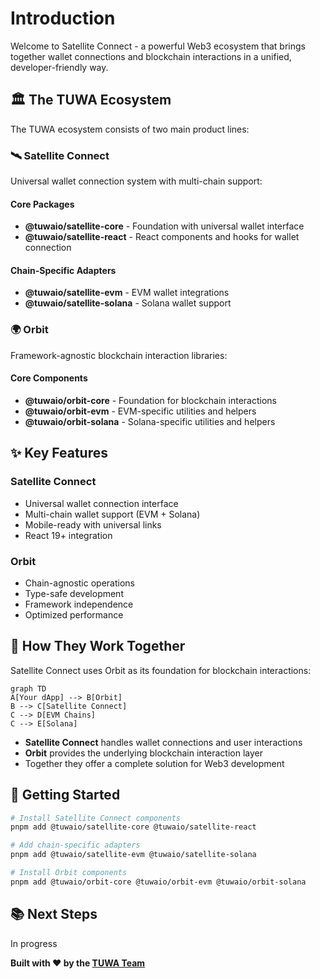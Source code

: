 # Introduction

Welcome to Satellite Connect - a powerful Web3 ecosystem that brings together wallet connections and blockchain interactions in a unified, developer-friendly way.

## 🏛️ The TUWA Ecosystem

The TUWA ecosystem consists of two main product lines:

### 🛰️ Satellite Connect
Universal wallet connection system with multi-chain support:

#### Core Packages
- **@tuwaio/satellite-core** - Foundation with universal wallet interface
- **@tuwaio/satellite-react** - React components and hooks for wallet connection
  
#### Chain-Specific Adapters
- **@tuwaio/satellite-evm** - EVM wallet integrations
- **@tuwaio/satellite-solana** - Solana wallet support

### 🌍 Orbit
Framework-agnostic blockchain interaction libraries:

#### Core Components
- **@tuwaio/orbit-core** - Foundation for blockchain interactions
- **@tuwaio/orbit-evm** - EVM-specific utilities and helpers
- **@tuwaio/orbit-solana** - Solana-specific utilities and helpers

## ✨ Key Features

### Satellite Connect
- Universal wallet connection interface
- Multi-chain wallet support (EVM + Solana)
- Mobile-ready with universal links
- React 19+ integration

### Orbit
- Chain-agnostic operations
- Type-safe development
- Framework independence
- Optimized performance

## 🔗 How They Work Together

Satellite Connect uses Orbit as its foundation for blockchain interactions:

```mermaid
graph TD
A[Your dApp] --> B[Orbit]
B --> C[Satellite Connect]
C --> D[EVM Chains]
C --> E[Solana]
```

- **Satellite Connect** handles wallet connections and user interactions
- **Orbit** provides the underlying blockchain interaction layer
- Together they offer a complete solution for Web3 development

## 💾 Getting Started

```bash
# Install Satellite Connect components
pnpm add @tuwaio/satellite-core @tuwaio/satellite-react

# Add chain-specific adapters
pnpm add @tuwaio/satellite-evm @tuwaio/satellite-solana

# Install Orbit components
pnpm add @tuwaio/orbit-core @tuwaio/orbit-evm @tuwaio/orbit-solana
```

## 📚 Next Steps

In progress

**Built with ❤️ by the [TUWA Team](https://github.com/TuwaIO)**